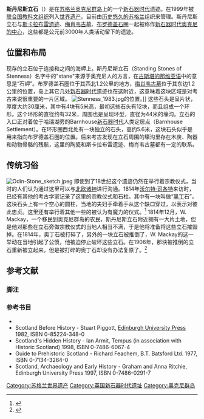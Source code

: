 {{coord|58|59|46|N|3|11|20|W|display=title}}
{{世界文化遗产概要表
|site_img = Image:Stones of stennes.jpg
|site_img_capt =斯丹尼斯立石 
|site_img_width = 275px
|zh_name = [[新石器时代奥克尼的中心|新石器时代奥克尼的中心]]
|en_name = Heart of Neolithic Orkney
|fr_name = 
|country = {{UK}}
|criterion_c = (ii)(iii)(iv)
|rg_year = 1999年
|ID=514
|Session= 23rd
|org_url = http://whc.unesco.org/en/list/514
}}
'''斯丹尼斯立石'''（{{lang-en|Standing Stones of Stenness}}）是在[[苏格兰|苏格兰]][[奥克尼群岛|奥克尼群岛]]上的一个[[新石器时代|新石器时代]]遗迹。在1999年被[[联合国教科文组织|联合国教科文组织]]列入[[世界遗产|世界遗产]]。目前由[[蘇格蘭文物局|历史悠久的苏格兰]]组织来管理。斯丹尼斯立石与[[斯卡拉布雷新石器时代遗迹|斯卡拉布雷遗迹]]、[[梅肖韦古墓|梅肖韦古墓]]、[[布罗德盖石圈|布罗德盖石圈]]一起被称作[[新石器时代奥克尼的中心|新石器时代奥克尼的中心]]，这些都是公元前3000年人类活动留下的遗迹。
== 位置和布局 ==
现存的立石位于连接{{tsl|en|Loch of Stenness|斯丹尼斯湖}}和{{tsl|en|Loch of Harray|哈瑞湖}}之间的海岬上。斯丹尼斯立石（Standing Stones of Stenness）名字中的"stane"来源于奥克尼人的方言，在[[古斯堪的那维亚语|古斯堪的那维亚语]]中的意思是“石岬”。布罗德盖石圈位于其西北1.2公里的地方，[[梅肖韦古墓|梅肖韦古墓]]位于其东边1.2公里的位置，岛上其它几处[[新石器时代|新石器时代]]遗迹也在这附近，这意味着这块区域是对考古来说很重要的一片区域。
[[Image:Stenness_1983.jpg|thumb]]的位置。]]
这些石头是呈片状，厚度大约30厘米，其中有4块有5米高，最初这些石头有12块，而且组成一个环形。这个环形的直径约有32米，周围也是呈现环型，直径为44米的壕沟。立石的入口正对着位于哈瑞湖旁的Barnhouse[[新石器时代|新石器时代]]人类定居点（Barnhouse Settlement）。在环形圈西北处有一块独立的石头，高约5.6米，这块石头似乎是用来指向布罗德盖石圈的位置。后来考古发现在立石周围的壕沟里存在木炭、陶器和动物骨骼的残骸，这里的陶瓷和斯卡拉布雷遗迹、梅肖韦古墓都有一定的联系。

== 传统习俗 ==
[[Image:Odin-Stone_sketch.jpeg|thumb]]
即使到了18世纪这个遗迹仍然在举行着宗教仪式，当时的人们认为通过这里可以与[[北欧诸神|北欧诸神]]进行沟通。1814年[[沃尔特·司各特|沃尔特·司各特]]来访时，已经有其他的考古学家记录了这里的宗教仪式和石柱。其中有一块叫做“[[奥丁|奥丁]]石”，这块石头上有一个空心的圆柱，当地的夫妇手牵着手从这个缺口穿过，以表示对彼此忠贞。这里还有举行着其他一些的被认为有魔力的仪式。<ref>{{Cite web |url=http://www.orkneyjar.com/history/odinstone/index.html |title=Orkneyjar – The Odin Stone |access-date=2013-09-04 |archive-date=2021-01-18 |archive-url=https://web.archive.org/web/20210118130729/http://www.orkneyjar.com/history/odinstone/index.html |dead-url=no }}</ref> 
1814年12月，W. Mackay，一个移民到奥克尼群岛的农民，斯丹尼斯立石附近拥有一大片土地，但是他对那些在立石旁做宗教仪式的当地人相当不满，于是他将准备将这些立石摧毁掉。在1814年，奥丁石被打碎了，另外的一块立石被推倒了，W. Mackay的这一举动在当地引起了公愤，他被迫停止破坏这些立石。在1906年，那块被推倒的立石重新被立起来，但是被打碎的奥丁石却没有办法复原了。<ref>{{Cite web |url=http://www.orkneyjar.com/history/standingstones/ |title=Orkneyjar - The Standing Stones of Stenness |access-date=2013-09-04 |archive-date=2021-02-13 |archive-url=https://web.archive.org/web/20210213035943/http://www.orkneyjar.com/history/standingstones/ |dead-url=no }}</ref>

==参考文献==
=== 脚注 ===
{{reflist}}
=== 参考书目 ===
* {{cite book |title=Rites of the Gods |last=Burl |first=Aubrey |year=1981 |publisher=Weidenfeld & Nicolson |location=London |isbn=978-0460043137 |ref=Bur81}}
* Scotland Before History - Stuart Piggott, [[Edinburgh_University_Press|Edinburgh University Press]] 1982, ISBN 0-85224-348-0
* Scotland's Hidden History - Ian Armit, Tempus (in association with Historic Scotland) 1998, ISBN 0-7486-6067-4
* Guide to Prehistoric Scotland - Richard Feachem, B.T. Batsford Ltd. 1977, ISBN 0-7134-3264-0
* Scotland, Archaeology and Early History - Graham and Anna Ritchie, Edinburgh University Press 1997, ISBN 0-7486-0291-7

{{英国世界遗产}}

[[Category:苏格兰世界遗产|Category:苏格兰世界遗产]]
[[Category:英国新石器时代遗址|Category:英国新石器时代遗址]]
[[Category:奥克尼群岛|Category:奥克尼群岛]]